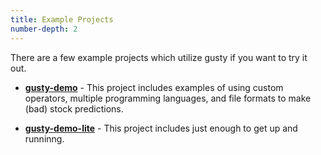 ```yaml
---
title: Example Projects
number-depth: 2
---
```


There are a few example projects which utilize gusty if you want to try it out.

- **[gusty-demo](https://github.com/pipeline-tools/gusty-demo)** - This project includes examples of using custom operators, multiple programming languages, and file formats to make (bad) stock predictions.

- **[gusty-demo-lite](https://github.com/pipeline-tools/gusty-demo-lite)** - This project includes just enough to get up and runninng.
